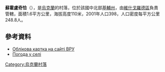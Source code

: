 {{coord|50|56|33|N|30|26|13|E|scale:30000|display=title}}

'''蘇霍盧奇恰'''（{{lang-uk|Сухолуччя}}），是[[烏克蘭|烏克蘭]]的村落，位於該國中北部[[基輔州|基輔州]]，由[[維什戈羅德區|維什戈羅德區]]負責管轄，面積1.6平方公里，海拔高度110米，2001年人口398，人口密度每平方公里248.8人。

==參考資料==
* [http://gska2.rada.gov.ua/pls/z7502/A005?rdat1=20.10.2003&rf7571=15587 Облікова картка на сайті ВРУ]{{Dead link|date=2018年6月 |bot=InternetArchiveBot |fix-attempted=no }}
* [http://weather.in.ua/ua/kievskaja/25646 Погода у селі] {{Wayback|url=http://weather.in.ua/ua/kievskaja/25646 |date=20170615224006 }}

{{Ukraine-geo-stub}}
[[Category:烏克蘭村落|Category:烏克蘭村落]]